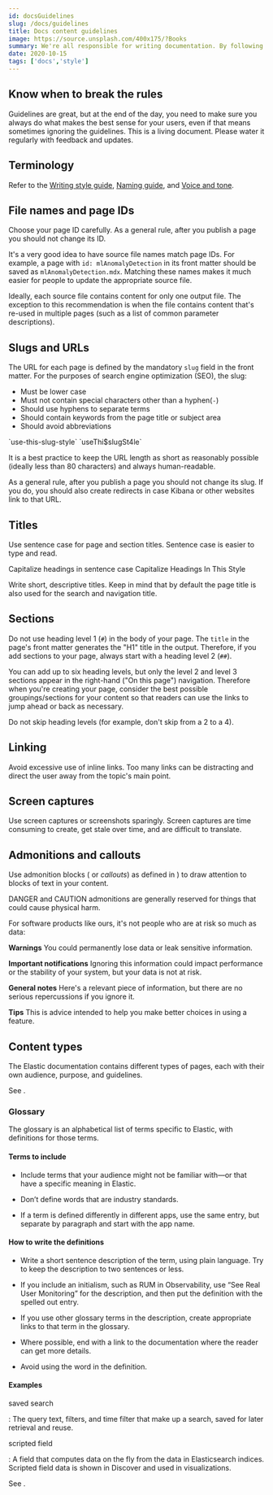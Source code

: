 ```yaml
---
id: docsGuidelines
slug: /docs/guidelines
title: Docs content guidelines
image: https://source.unsplash.com/400x175/?Books
summary: We're all responsible for writing documentation. By following these guidelines, you can create docs that are consistent with other Elastic documentation.
date: 2020-10-15
tags: ['docs','style']
---
```


## Know when to break the rules

Guidelines are great, but at the end of the day, you need to make sure you
always do what makes the best sense for your users, even if that means sometimes
ignoring the guidelines. This is a living document. Please water it regularly
with feedback and updates.

## Terminology

Refer to the
[Writing style guide](https://brand.elastic.co/302f66895/p/194a3b-writing-style-guide/t/159934),
[Naming guide](https://brand.elastic.co/302f66895/p/072ccc-naming-guide), and
[Voice and tone](https://brand.elastic.co/302f66895/p/30bdc7-voice-and-tone).

## File names and page IDs

Choose your page ID carefully. As a general rule, after you publish a page you
should not change its ID.

It's a very good idea to have source file names match page IDs. For example, a
page with `id: mlAnomalyDetection` in its front matter should be saved as
`mlAnomalyDetection.mdx`. Matching these names makes it much easier for people
to update the appropriate source file.

Ideally, each source file contains content for only one output file. The
exception to this recommendation is when the file contains content that's
re-used in multiple pages (such as a list of common parameter descriptions).

## Slugs and URLs

The URL for each page is defined by the mandatory `slug` field in the front
matter. For the purposes of search engine optimization (SEO), the slug:

- Must be lower case
- Must not contain special characters other than a hyphen(`-`)
- Should use hyphens to separate terms
- Should contain keywords from the page title or subject area
- Should avoid abbreviations

<DocCallOut title="Do">
  `use-this-slug-style`
</DocCallOut>

<DocCallOut color="warning" title="Don't">
  `useThi$slugSt4le`
</DocCallOut>

It is a best practice to keep the URL length as short as reasonably possible
(ideally less than 80 characters) and always human-readable.

As a general rule, after you publish a page you should not change its slug. If
you do, you should also create redirects in case Kibana or other websites link
to that URL.

## Titles

Use sentence case for page and section titles. Sentence case is easier to type
and read.

<DocCallOut title="Do">
  Capitalize headings in sentence case
</DocCallOut>

<DocCallOut color="warning" title="Don't">
  Capitalize Headings In This Style
</DocCallOut>

Write short, descriptive titles. Keep in mind that by default the page title is
also used for the search and navigation title.

## Sections

Do not use heading level 1 (`#`) in the body of your page. The `title` in the
page's front matter generates the "H1" title in the output. Therefore, if you
add sections to your page, always start with a heading level 2 (`##`).

You can add up to six heading levels, but only the level 2 and level 3 sections
appear in the right-hand ("On this page") navigation. Therefore when you're
creating your page, consider the best possible groupings/sections for your
content so that readers can use the links to jump ahead or back as necessary.

Do not skip heading levels (for example, don't skip from a 2 to a 4).

## Linking

Avoid excessive use of inline links. Too many links can be distracting and
direct the user away from the topic's main point.

## Screen captures

Use screen captures or screenshots sparingly. Screen captures are time consuming
to create, get stale over time, and are difficult to translate.

## Admonitions and callouts

Use admonition blocks ( or _callouts_) as defined in <DocLink id="docsSyntax" />) to draw attention to blocks of text in your content.

DANGER and CAUTION admonitions are generally reserved for things that could cause physical harm.

For software products like ours, it's not people who are at risk so much as data:

**Warnings**
<DocCallOut color="danger" title="Potential data loss">
  You could permanently lose data or leak sensitive information.
</DocCallOut>

**Important notifications**
<DocCallOut color="warning" title="Performance impact">
  Ignoring this information could impact performance or the stability of your
  system, but your data is not at risk.
</DocCallOut>

**General notes**
<DocCallOut title="You should know">
  Here's a relevant piece of information, but there are no serious
  repercussions if you ignore it.
</DocCallOut>

**Tips**
<DocCallOut title="Here's a tip">
  This is advice intended to help you make better choices in using a feature.
</DocCallOut>

## Content types

The Elastic documentation contains different types of pages, each with their own audience, purpose, and guidelines.

See <DocLink id="contentTypes" />.

### Glossary

The glossary is an alphabetical list of terms specific to Elastic,
with definitions for those terms.

#### Terms to include

- Include terms that your audience might not be familiar with&mdash;or
that have a specific meaning in Elastic.

- Don’t define words that are industry standards.

- If a term is defined differently in different apps, use
the same entry, but separate by paragraph and start with the app name.

#### How to write the definitions

- Write a short sentence description of the term, using plain language.
Try to keep the description to two sentences or less.

- If you include an initialism, such as RUM in Observability,
use “See Real User Monitoring” for the description, and then put
the definition with the spelled out entry.

- If you use other glossary terms in the description, create appropriate
links to that term in the glossary.

- Where possible, end with a link to the documentation where the reader
can get more details.

- Avoid using the word in the definition.

#### Examples

saved search

: The query text, filters, and time filter that make up a search, saved for later retrieval and reuse.

scripted field

: A field that computes data on the fly from the data in Elasticsearch indices. Scripted field data is shown in Discover and used in visualizations.

See <DocLink id="glossary" />.